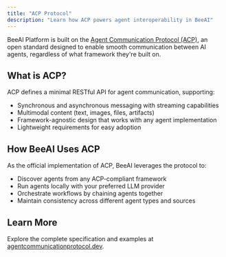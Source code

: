 ```yaml
---
title: "ACP Protocol"
description: "Learn how ACP powers agent interoperability in BeeAI"
---
```


BeeAI Platform is built on the [Agent Communication Protocol (ACP)](https://agentcommunicationprotocol.dev), an open standard designed to enable smooth communication between AI agents, regardless of what framework they're built on.

## What is ACP?

ACP defines a minimal RESTful API for agent communication, supporting:
- Synchronous and asynchronous messaging with streaming capabilities
- Multimodal content (text, images, files, artifacts)
- Framework-agnostic design that works with any agent implementation
- Lightweight requirements for easy adoption

## How BeeAI Uses ACP

As the official implementation of ACP, BeeAI leverages the protocol to:

- Discover agents from any ACP-compliant framework
- Run agents locally with your preferred LLM provider
- Orchestrate workflows by chaining agents together
- Maintain consistency across different agent types and sources

## Learn More

Explore the complete specification and examples at [agentcommunicationprotocol.dev](https://agentcommunicationprotocol.dev).